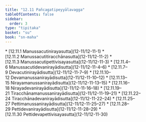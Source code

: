 ```yaml
---
title: "12.11 Pañcagatipeyyālavagga"
tableOfContents: false
sidebar:
  order: 3
type: "tipitaka"
basket: "su"
book: "sn-maha"
---
```



<DynamicBreadcrumb />



<TableOfContents book="sn-maha" section="12.11">
* [12.11.1 Manussacutinirayasutta](12-11/12-11-1)
* [12.11.2 Manussacutitiracchānasutta](12-11/12-11-2)
* [12.11.3 Manussacutipettivisayasutta](12-11/12-11-3)
* [12.11.4–6 Manussacutidevanirayādisutta](12-11/12-11-4–6)
* [12.11.7–9 Devacutinirayādisutta](12-11/12-11-7–9)
* [12.11.10–12 Devamanussanirayādisutta](12-11/12-11-10–12)
* [12.11.13–15 Nirayamanussanirayādisutta](12-11/12-11-13–15)
* [12.11.16–18 Nirayadevanirayādisutta](12-11/12-11-16–18)
* [12.11.19–21 Tiracchānamanussanirayādisutta](12-11/12-11-19–21)
* [12.11.22–24 Tiracchānadevanirayādisutta](12-11/12-11-22–24)
* [12.11.25–27 Pettimanussanirayādisutta](12-11/12-11-25–27)
* [12.11.28–29 Pettidevanirayādisutta](12-11/12-11-28–29)
* [12.11.30 Pettidevapettivisayasutta](12-11/12-11-30)
</TableOfContents>